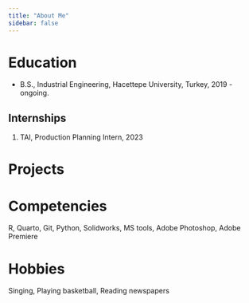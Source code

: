 ```yaml
---
title: "About Me"
sidebar: false 
---
```


# Education

-   B.S., Industrial Engineering, Hacettepe University, Turkey, 2019 - ongoing.



## Internships

1.  TAI, Production Planning Intern, 2023



# Projects

# Competencies

R, Quarto, Git, Python, Solidworks, MS tools, Adobe Photoshop, Adobe Premiere

# Hobbies

Singing, Playing basketball, Reading newspapers
